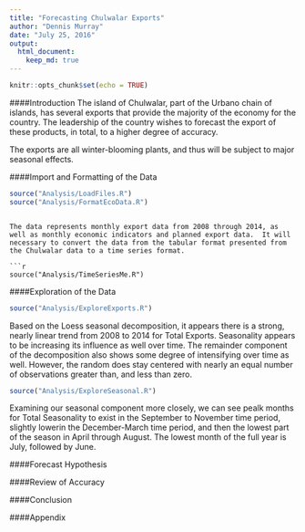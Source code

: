 ```yaml
---
title: "Forecasting Chulwalar Exports"
author: "Dennis Murray"
date: "July 25, 2016"
output:
  html_document:
    keep_md: true
---
```


```r
knitr::opts_chunk$set(echo = TRUE)
```

####Introduction
The island of Chulwalar, part of the Urbano chain of islands, has several exports that provide the majority of the economy for the country.  The leadership of the country wishes to forecast the export of these products, in total, to a higher degree of accuracy.

The exports are all winter-blooming plants, and thus will be subject to major seasonal effects.  


####Import and Formatting of the Data

```r
source("Analysis/LoadFiles.R")
source("Analysis/FormatEcoData.R")
```

```

The data represents monthly export data from 2008 through 2014, as well as monthly economic indicators and planned export data.  It will necessary to convert the data from the tabular format presented from the Chulwalar data to a time series format.

```r
source("Analysis/TimeSeriesMe.R")
```

####Exploration of the Data

```r
source("Analysis/ExploreExports.R")
```

Based on the Loess seasonal decomposition, it appears there is a strong, nearly linear trend from 2008 to 2014 for Total Exports.  Seasonality appears to be increasing its influence as well over time.  The remainder component of the decomposition also shows some degree of intensifying over time as well.  However, the random does stay centered with nearly an equal number of observations greater than, and less than zero.

```r
source("Analysis/ExploreSeasonal.R")
```

Examining our seasonal component more closely, we can see pealk months for Total Seasonality to exist in the September to November time period, slightly lowerin the December-March time period, and then the lowest part of the season in April through August.  The lowest month of the full year is July, followed by June.



####Forecast Hypothesis


####Review of Accuracy


####Conclusion


####Appendix